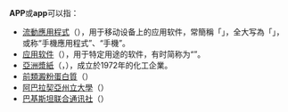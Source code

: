 {{NoteTA
|G1 = IT
}}
'''APP'''或'''app'''可以指：
* [[流動應用程式|流動應用程式]]（{{lang|en|mobile application}}），用于移动设备上的应用软件，常簡稱「{{lang|en|app}}」，全大写為「{{lang|en|APP}}」，或称“手機應用程式”、“手機{{lang|en|app}}”。
* [[应用软件|应用软件]]（{{lang|en|application software}}），用于特定用途的软件，有时简称为“{{lang|en|app}}”。
* [[金光集团#亞洲漿紙|亞洲漿紙]]（{{lang|en|Asia Pulp & Paper}}，{{lang|en|APP}}），成立於1972年的化工企業。
* [[前類澱粉蛋白質|前類澱粉蛋白質]]（{{lang|en|Amyloid precursor protein}}）
* [[阿巴拉契亞州立大學|阿巴拉契亞州立大學]]（{{lang|en|Appalachian State University}}）
* [[巴基斯坦联合通讯社|巴基斯坦联合通讯社]]（{{lang|en|Associated Press of Pakistan}}）
{{Disambig|cat=三字拉丁字母缩写消歧义}}